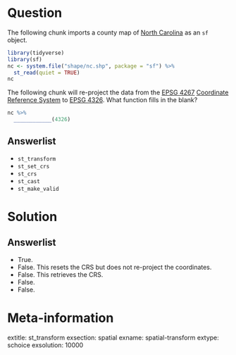 Question
========

The following chunk imports a county map of [North Carolina](https://en.wikipedia.org/wiki/North_Carolina) as an `sf` object. 

```r
library(tidyverse)
library(sf)
nc <- system.file("shape/nc.shp", package = "sf") %>%
  st_read(quiet = TRUE)
nc
```

The following chunk will re-project the data from the [EPSG 4267](https://epsg.io/4267) [Coordinate Reference System](https://en.wikipedia.org/wiki/Spatial_reference_system) to [EPSG 4326](https://epsg.io/4326). 
What function fills in the blank?

```r
nc %>%
  ____________(4326)
```


Answerlist
----------
* `st_transform`
* `st_set_crs`
* `st_crs`
* `st_cast`
* `st_make_valid`

Solution
========

Answerlist
----------
* True.
* False. This resets the CRS but does not re-project the coordinates.
* False. This retrieves the CRS.
* False.
* False. 


Meta-information
================
extitle: st_transform
exsection: spatial
exname: spatial-transform
extype: schoice
exsolution: 10000
